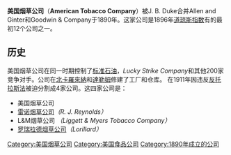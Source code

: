'''美国烟草公司'''（'''American Tobacco Company'''）被J. B. Duke合并Allen and Ginter和Goodwin & Company于1890年。这家公司是1896年[[道琼斯工业平均指数|道琼斯指数]]有的最初12个公司之一。

==历史==
美国烟草公司在同一时期控制了[[标准石油|标准石油]]，''Lucky Strike Company''和其他200家竞争对手。公司在[[北卡羅來納|北卡羅來納]]和[[达勒姆_(北卡罗来纳州)|達勒姆]]修建了工厂和仓库。 在1911年因违反[[反托拉斯法|反托拉斯法]]被迫分割成4家公司。这四家公司是：
* 美国烟草公司
* [[雷诺烟草公司|雷诺烟草公司]]''（R. J. Reynolds）''
* L&M烟草公司  ''（Liggett & Myers Tobacco Company）''
* [[罗瑞拉德烟草公司|罗瑞拉德烟草公司]]''（Lorillard）''

{{DJIA}}
[[Category:美国烟草公司|Category:美国烟草公司]]
[[Category:美国食品公司|Category:美国食品公司]]
[[Category:1890年成立的公司|Category:1890年成立的公司]]